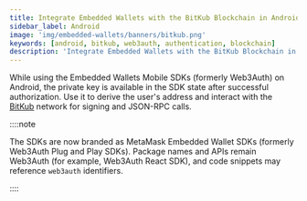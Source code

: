 ```yaml
---
title: Integrate Embedded Wallets with the BitKub Blockchain in Android
sidebar_label: Android
image: 'img/embedded-wallets/banners/bitkub.png'
keywords: [android, bitkub, web3auth, authentication, blockchain]
description: 'Integrate Embedded Wallets with the BitKub Blockchain in Android | Embedded Wallets'
---
```



While using the Embedded Wallets Mobile SDKs (formerly Web3Auth) on Android, the private key is available in the SDK state after successful authorization. Use it to derive the user's address and interact with the [BitKub](https://developers.bitkubchain.com/) network for signing and JSON-RPC calls.

::::note

The SDKs are now branded as MetaMask Embedded Wallet SDKs (formerly Web3Auth Plug and Play SDKs). Package names and APIs remain Web3Auth (for example, Web3Auth React SDK), and code snippets may reference `web3auth` identifiers.

::::

<EVMInteraction />

